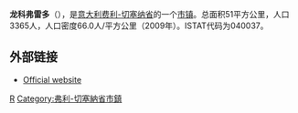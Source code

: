 {{Infobox Italian comune
| name                = 龙科弗雷多
| official_name       = Roncofreddo
| native_name         =
| image_skyline       =
| imagesize           =
| image_alt           =
| image_caption       =
| image_shield        =
| shield_alt          =
| image_map           =
| map_alt             =
| map_caption         =
| pushpin_label_position =
| pushpin_map_alt     =
| latd  =  |latm  =   |lats  =  |latNS  = N
| longd =  |longm =  |longs =   |longEW = E
| coordinates_type    = type:city(278)_region:IT
| coordinates_display = title
| coordinates_footnotes =
| region              = [[艾米利亚-罗马涅大区|艾米利亚-罗马涅大区]]
| province            = [[费利-切塞纳省|费利-切塞纳省]]
| frazioni            =
| mayor_party         =
| mayor               = 
| area_footnotes      =
| area_total_km2      = 51
| population_footnotes =
| population_total    = 3365
| population_as_of    = 2009
| pop_density_footnotes =
| elevation_footnotes =
| elevation_m         = 
| twin1               =
| twin1_country       =
| saint               =
| day                 =
| postal_code         =47020
| area_code           = 
| website             = 
| footnotes           = }}

'''龙科弗雷多'''（{{lang-it|Roncofreddo}}），是[[意大利|意大利]][[费利-切塞纳省|费利-切塞纳省]]的一个[[市镇_(意大利)|市镇]]。总面积51平方公里，人口3365人，人口密度66.0人/平方公里（2009年）。ISTAT代码为040037。

== 外部链接 ==
* [https://web.archive.org/web/20100403074342/http://www.comune.roncofreddo.fo.it/ Official website]

{{Province of Forli-Cesena}}

{{弗利-切塞納省市鎮}}

[[Category:弗利-切塞納省市鎮|R]]
[[Category:弗利-切塞納省市鎮|Category:弗利-切塞納省市鎮]]


{{Italy-geo-stub}}